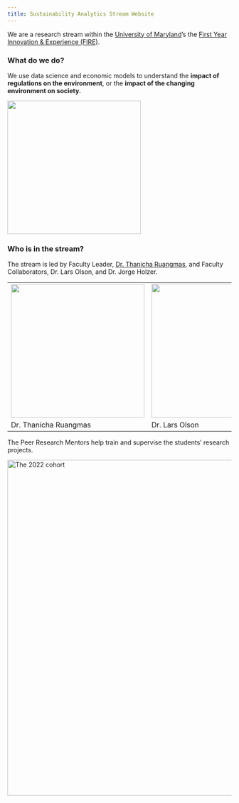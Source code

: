 ```yaml
---
title: Sustainability Analytics Stream Website
---
```


We are a research stream within the [University of Maryland](https://www.umd.edu/)'s the [First Year Innovation & Experience (FIRE)](https://www.fire.umd.edu/).

### What do we do?

We use data science and economic models to understand the **impact of regulations on the environment**, or the **impact of the changing environment on society.**

![](images/venn.jpg){fig-align="center" width="300"}

### Who is in the stream?

The stream is led by Faculty Leader, [Dr. Thanicha Ruangmas](https://thanicharuangmas.wixsite.com/main/), and Faculty Collaborators, Dr. Lars Olson, and Dr. Jorge Holzer.

|                                       |                                   |                                    |
|---------------------------------------|-----------------------------------|------------------------------------|
| ![](images/thanicha.jpg){height="300"} | ![](images/lars.jpg){height="301"} | ![](images/jorge.jpg){height="300"} |
| Dr. Thanicha Ruangmas                 | Dr. Lars Olson                    | Dr. Jorge Holzer                   |

The Peer Research Mentors help train and supervise the students' research projects.

![](images/cohort22.jpg){alt="The 2022 cohort" fig-align="center" width="755"}
